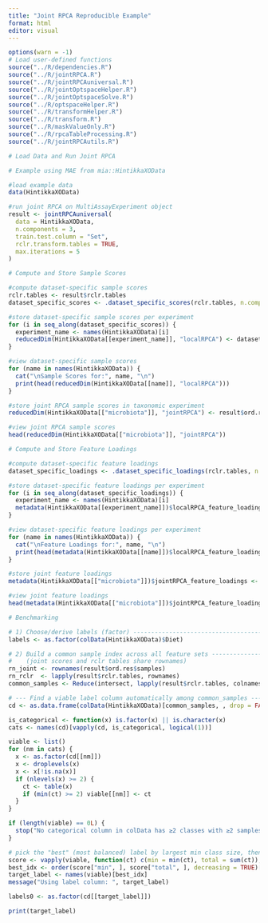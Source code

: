 ```yaml
---
title: "Joint RPCA Reproducible Example"
format: html
editor: visual
---
```


```r
options(warn = -1)
# Load user-defined functions
source("../R/dependencies.R")
source("../R/jointRPCA.R")
source("../R/jointRPCAuniversal.R")
source("../R/jointOptspaceHelper.R")
source("../R/jointOptspaceSolve.R")
source("../R/optspaceHelper.R")
source("../R/transformHelper.R")
source("../R/transform.R")
source("../R/maskValueOnly.R")
source("../R/rpcaTableProcessing.R")
source("../R/jointRPCAutils.R")

# Load Data and Run Joint RPCA

# Example using MAE from mia::HintikkaXOData

#load example data
data(HintikkaXOData)

#run joint RPCA on MultiAssayExperiment object
result <- jointRPCAuniversal(
  data = HintikkaXOData,
  n.components = 3,
  train.test.column = "Set",
  rclr.transform.tables = TRUE,
  max.iterations = 5
)

# Compute and Store Sample Scores

#compute dataset-specific sample scores
rclr.tables <- result$rclr.tables
dataset_specific_scores <- .dataset_specific_scores(rclr.tables, n.components = 3, max.iterations = 5)

#store dataset-specific sample scores per experiment
for (i in seq_along(dataset_specific_scores)) {
  experiment_name <- names(HintikkaXOData)[i]
  reducedDim(HintikkaXOData[[experiment_name]], "localRPCA") <- dataset_specific_scores[[i]]
}

#view dataset-specific sample scores
for (name in names(HintikkaXOData)) {
  cat("\nSample Scores for:", name, "\n")
  print(head(reducedDim(HintikkaXOData[[name]], "localRPCA")))
}

#store joint RPCA sample scores in taxonomic experiment
reducedDim(HintikkaXOData[["microbiota"]], "jointRPCA") <- result$ord.res$samples

#view joint RPCA sample scores
head(reducedDim(HintikkaXOData[["microbiota"]], "jointRPCA"))

# Compute and Store Feature Loadings

#compute dataset-specific feature loadings
dataset_specific_loadings <- .dataset_specific_loadings(rclr.tables, n.components = 3, max.iterations = 5)

#store dataset-specific feature loadings per experiment
for (i in seq_along(dataset_specific_loadings)) {
  experiment_name <- names(HintikkaXOData)[i]
  metadata(HintikkaXOData[[experiment_name]])$localRPCA_feature_loadings <- dataset_specific_loadings[[i]]
}

#view dataset-specific feature loadings per experiment
for (name in names(HintikkaXOData)) {
  cat("\nFeature Loadings for:", name, "\n")
  print(head(metadata(HintikkaXOData[[name]])$localRPCA_feature_loadings))
}

#store joint feature loadings
metadata(HintikkaXOData[["microbiota"]])$jointRPCA_feature_loadings <- result$ord.res$features

#view joint feature loadings
head(metadata(HintikkaXOData[["microbiota"]])$jointRPCA_feature_loadings)

# Benchmarking

# 1) Choose/derive labels (factor) --------------------------------------------
labels <- as.factor(colData(HintikkaXOData)$Diet)

# 2) Build a common sample index across all feature sets ----------------------
#    (joint scores and rclr tables share rownames)
rn_joint <- rownames(result$ord.res$samples)
rn_rclr  <- lapply(result$rclr.tables, rownames)
common_samples <- Reduce(intersect, lapply(result$rclr.tables, colnames))

# --- Find a viable label column automatically among common_samples ---
cd <- as.data.frame(colData(HintikkaXOData)[common_samples, , drop = FALSE])

is_categorical <- function(x) is.factor(x) || is.character(x)
cats <- names(cd)[vapply(cd, is_categorical, logical(1))]

viable <- list()
for (nm in cats) {
  x <- as.factor(cd[[nm]])
  x <- droplevels(x)
  x <- x[!is.na(x)]
  if (nlevels(x) >= 2) {
    ct <- table(x)
    if (min(ct) >= 2) viable[[nm]] <- ct
  }
}

if (length(viable) == 0L) {
  stop("No categorical column in colData has ≥2 classes with ≥2 samples each among common_samples.")
}

# pick the "best" (most balanced) label by largest min class size, then largest total
score <- vapply(viable, function(ct) c(min = min(ct), total = sum(ct)), numeric(2))
best_idx <- order(score["min", ], score["total", ], decreasing = TRUE)[1]
target_label <- names(viable)[best_idx]
message("Using label column: ", target_label)

labels0 <- as.factor(cd[[target_label]])

print(target_label)



```
